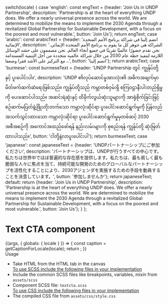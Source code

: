 
  switch(locale) {
    case 'english': const engText = {header: 'Join Us in UNDP Partnership', description: 'Partnership is at the heart of everything UNDP does. We offer a nearly universal presence across the world. We are determined to mobilize the means to implement the 2030 Agenda through a revitalized Global Partnership for Sustainable Development, with a focus on the poorest and most vulnerable.', button: 'Join Us'}; return engText;
    case 'arabic': const arabicText = {header: 'انضم إلينا في شراكة برنامج الأمم المتحدة الإنمائية', description: 'الشراكة هي جوهر كل ما يقوم به برنامج الأمم المتحدة الإنمائي. نحن نقدم حضورًا عالميًا تقريبًا في جميع أنحاء العالم. نحن مصممون على حشد الوسائل اللازمة لتنفيذ خطة عام 2030 من خلال شراكة عالمية متجددة من أجل التنمية المستدامة ، مع التركيز على الأشد فقرا وضعفا.', button: 'انضم إلينا'}; return arabicText;
    case 'burmese': const burmeseText = {header: 'UNDP Partnership တွင် ကျွန်ုပ်တို့နှင့် ပူးပေါင်းပါ။', description: 'UNDP ၏လုပ်ဆောင်မှုအားလုံး၏ အဓိကအချက်မှာ မိတ်ဖက်ဆက်ဆံရေးဖြစ်သည်။ ကျွန်ုပ်တို့သည် ကမ္ဘာတစ်ဝှမ်းရှိ စကြဝဠာနီးပါးတည်ရှိမှုကို ပေးဆောင်ပါသည်။ အဆင်းရဲဆုံးနှင့် ထိခိုက်လွယ်ဆုံးသူများကို အာရုံစိုက်ခြင်းဖြင့် စဉ်ဆက်မပြတ်ဖွံ့ဖြိုးတိုးတက်သော ကမ္ဘာလုံးဆိုင်ရာ ပူးပေါင်းဆောင်ရွက်မှုကို ပြန်လည်အသက်သွင်းထားသော ကမ္ဘာလုံးဆိုင်ရာ ပူးပေါင်းဆောင်ရွက်မှုမှတစ်ဆင့် 2030 အစီအစဉ်ကို အကောင်အထည်ဖော်ရန် နည်းလမ်းများကို စုစည်းရန် ကျွန်ုပ်တို့ ဆုံးဖြတ်ထားပါသည်။', button: 'ငါတို့နဲ့လာပူးပေါင်းပါ'}; return burmeseText;
    case 'japanese': const japaneseText = {header: 'UNDPパートナーシップにご参加ください', description: 'パートナーシップは、UNDPが行うすべての中心です。私たちは世界中でほぼ普遍的な存在感を提供します。私たちは、最も貧しく最も脆弱な人々に焦点を当て、持続可能な開発のためのグローバルなパートナーシップを活性化することにより、2030アジェンダを実施するための手段を動員することを決意しています。', button: '参加しませんか'}; return japaneseText;
    default:
      return {header: 'Join Us in UNDP Partnership', description: 'Partnership is at the heart of everything UNDP does. We offer a nearly universal presence across the world. We are determined to mobilize the means to implement the 2030 Agenda through a revitalized Global Partnership for Sustainable Development, with a focus on the poorest and most vulnerable.', button: 'Join Us'};
  }
};

<Meta title="Testing/Text/Text Cta" component={TextCta} />

<style>{`
  .sbdocs-h1 {
    font-weight: 700;
  }
  .subheading {
    font-weight: 500;
    font-size: 22px;
    color: #161616;
    letter-spacing: 1.5px;
    line-height: 24px;
    margin-bottom: 12px;
    margin-top: 40px;
  }
`}</style>

# Text CTA component

<Story name="Text Cta">
  {(args, { globals: { locale } }) => {
    const caption = getCaptionForLocale(locale);
    return <TextCta headerText={caption.header} descriptionText={caption.description} label={caption.button} ></TextCta>;
  }}
</Story>

<div className="subheading">Usage</div>
<ul>
<li>Take HTML from the HTML tab in the canvas</li>
<u>To use SCSS include the following files in your implementation</u>
<li>Include the common SCSS files like breakpoints, variables, mixin from <code>assets/scss</code></li>
<li>Component SCSS file: <code>textcta.scss</code></li>
<u>To use CSS include the following files in your implementation</u>
<li>The compiled CSS file from <code>assets/css/style.css</code></li>
</ul>
